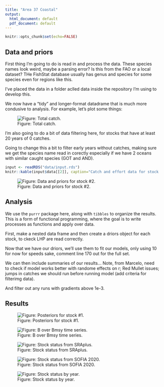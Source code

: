 ```yaml
---
title: "Area 37 Coastal"
output:
  html_document: default
  pdf_document: default
---
```


```r
knitr::opts_chunk$set(echo=FALSE)
```

## Data and priors

First thing I'm going to do is read in and process the data. These species names look weird, maybe a parsing error? Is this from the FAO or a local dataset? THe FishStat database usually has genus and species for some species even for regions like this.

I've placed the data in a folder aclled data inside the repository I'm using to develop this.

We now have a "tidy" and longer-format datadrame that is much more condusive to analysis. For example, let's plot some things:

![Figure: Total catch.](data/catch_total.png)

I'm also going to do a bit of data filtering here, for stocks that have at least 20 years of 0 catches.

Going to change this a bit to filter early years without catches, making sure we get the species name read in corectly especially if we have 2 oceans with similar caught species (GOT and AND).

```r
input <- readRDS("data/input.rds")
knitr::kable(input$data[[2]], caption="Catch and effort data for stock #2.")
```

![Figure: Data and priors for stock #2.](data/driors_2.png)

## Analysis

We use the `purrr` package here, along with `tibbles` to organize the results. This is a form of functional programming, where the goal is to write processes as functions and apply over data.

First, make a nested data frame and then create a driors object for each stock, to ckeck LHP are read correctly.

Now that we have our driors, we'll use them to fit our models, only using 10 for now for speeds sake, comment line 170 out for the full set.

We can then include summaries of our results... Note, from Marcelo, need to check if model works better with randome effects on r; Red Mullet issues; jumps in catches we should run before running model (add criteria for filterimg data).

And filter out any runs with gradients above 1e-3.

## Results

![Figure: Posteriors for stock #1.](report/posterior_1.png)

![Figure: B over Bmsy time series.](report/bbmsy.png)

![Figure: Stock status from SRAplus.](report/status_sraplus.png)

![Figure: Stock status from SOFIA 2020.](report/status_sofia.png)

![Figure: Stock status by year.](report/status_by_year.png)
